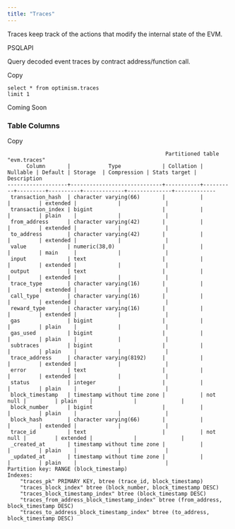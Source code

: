 ```yaml
---
title: "Traces"
---
```


Traces keep track of the actions that modify the internal state of the EVM.

PSQLAPI

Query decoded event traces by contract address/function call.

Copy

```
select * from optimism.traces 
limit 1
```

Coming Soon

### Table Columns

Copy

```
                                                  Partitioned table "evm.traces"
      Column       |            Type             | Collation | Nullable | Default | Storage  | Compression | Stats target | Description
-------------------+-----------------------------+-----------+----------+---------+----------+-------------+--------------+-------------
 transaction_hash  | character varying(66)       |           |          |         | extended |             |              |
 transaction_index | bigint                      |           |          |         | plain    |             |              |
 from_address      | character varying(42)       |           |          |         | extended |             |              |
 to_address        | character varying(42)       |           |          |         | extended |             |              |
 value             | numeric(38,0)               |           |          |         | main     |             |              |
 input             | text                        |           |          |         | extended |             |              |
 output            | text                        |           |          |         | extended |             |              |
 trace_type        | character varying(16)       |           |          |         | extended |             |              |
 call_type         | character varying(16)       |           |          |         | extended |             |              |
 reward_type       | character varying(16)       |           |          |         | extended |             |              |
 gas               | bigint                      |           |          |         | plain    |             |              |
 gas_used          | bigint                      |           |          |         | plain    |             |              |
 subtraces         | bigint                      |           |          |         | plain    |             |              |
 trace_address     | character varying(8192)     |           |          |         | extended |             |              |
 error             | text                        |           |          |         | extended |             |              |
 status            | integer                     |           |          |         | plain    |             |              |
 block_timestamp   | timestamp without time zone |           | not null |         | plain    |             |              |
 block_number      | bigint                      |           |          |         | plain    |             |              |
 block_hash        | character varying(66)       |           |          |         | extended |             |              |
 trace_id          | text                        |           | not null |         | extended |             |              |
 _created_at       | timestamp without time zone |           |          |         | plain    |             |              |
 _updated_at       | timestamp without time zone |           |          |         | plain    |             |              |
Partition key: RANGE (block_timestamp)
Indexes:
    "traces_pk" PRIMARY KEY, btree (trace_id, block_timestamp)
    "traces_block_index" btree (block_number, block_timestamp DESC)
    "traces_block_timestamp_index" btree (block_timestamp DESC)
    "traces_from_address_block_timestamp_index" btree (from_address, block_timestamp DESC)
    "traces_to_address_block_timestamp_index" btree (to_address, block_timestamp DESC)
```


